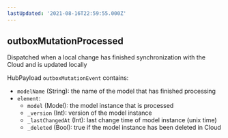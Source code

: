 ```yaml
---
lastUpdated: '2021-08-16T22:59:55.000Z'
---
```

## outboxMutationProcessed

Dispatched when a local change has finished synchronization with the Cloud and is updated locally

HubPayload `outboxMutationEvent` contains:
- `modelName` (String): the name of the model that has finished processing
- `element`: 
    - `model` (Model): the model instance that is processed
    - `_version` (Int): version of the model instance
    - `_lastChangedAt` (Int): last change time of model instance (unix time)
    - `_deleted` (Bool): true if the model instance has been deleted in Cloud

